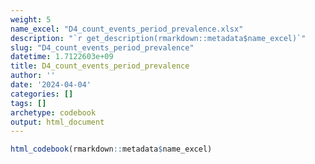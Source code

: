```yaml
---
weight: 5
name_excel: "D4_count_events_period_prevalence.xlsx"
description: "`r get_description(rmarkdown::metadata$name_excel)`"
slug: "D4_count_events_period_prevalence"
datetime: 1.7122603e+09
title: D4_count_events_period_prevalence
author: ''
date: '2024-04-04'
categories: []
tags: []
archetype: codebook
output: html_document
---
```


```r
html_codebook(rmarkdown::metadata$name_excel)
```

